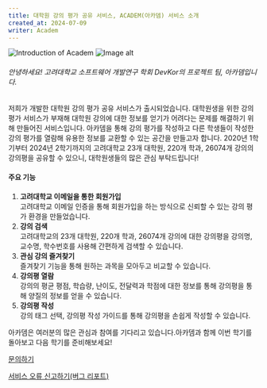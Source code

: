 ```yaml
---
title: 대학원 강의 평가 공유 서비스, ACADEM(아카뎀) 서비스 소개
created_at: 2024-07-09
writer: Academ
---
```


<div className='flex flex-row w-full overflow-scroll gap-4'>
<img className='aspect-square' width={512} src='/files/post0.png' alt="Introduction of Academ" />
<img className='aspect-square' width={512} src='/files/post1.png' alt="Image alt" />
</div>

###### 안녕하세요! 고려대학교 소프트웨어 개발연구 학회 DevKor의 프로젝트 팀, 아카뎀입니다.

저희가 개발한 대학원 강의 평가 공유 서비스가 출시되었습니다. 대학원생을 위한 강의 평가 서비스가 부재해 대학원 강의에 대한 정보를 얻기가 어려다는 문제를 해결하기 위해 만들어진 서비스입니다. 아카뎀을 통해 강의 평가를 작성하고 다른 학생들이 작성한 강의 평가를 열람해 유용한 정보를 교환할 수 있는 공간을 만들고자 합니다. 2020년 1학기부터 2024년 2학기까지의 고려대학교 23개 대학원, 220개 학과, 26074개 강의의 강의평을 공유할 수 있으니, 대학원생들의 많은 관심 부탁드립니다!

#### 주요 기능

1. **고려대학교 이메일을 통한 회원가입** <br /> 고려대학교 이메일 인증을 통해 회원가입을 하는 방식으로 신뢰할 수 있는 강의 평가 환경을 만들었습니다.
1. **강의 검색** <br /> 고려대학교의 23개 대학원, 220개 학과, 26074개 강의에 대한 강의평을 강의명, 교수명, 학수번호를 사용해 간편하게 검색할 수 있습니다.
1. **관심 강의 즐겨찾기** <br /> 즐겨찾기 기능을 통해 원하는 과목을 모아두고 비교할 수 있습니다.
1. **강의평 열람** <br /> 강의의 평균 평점, 학습량, 난이도, 전달력과 학점에 대한 정보를 통해 강의평을 통해 양질의 정보를 얻을 수 있습니다.
1. **강의평 작성** <br /> 강의 태그 선택, 강의평 작성 가이드를 통해 강의평을 손쉽게 작성할 수 있습니다.

아카뎀은 여러분의 많은 관심과 참여를 기다리고 있습니다.아카뎀과 함께 이번 학기를 돌아보고 다음 학기를 준비해보세요!

[문의하기](mailto:Academ.email@gmail.com)

[서비스 오류 신고하기(버그 리포트)](https://forms.gle/7agPntbjgCjHumVER)
